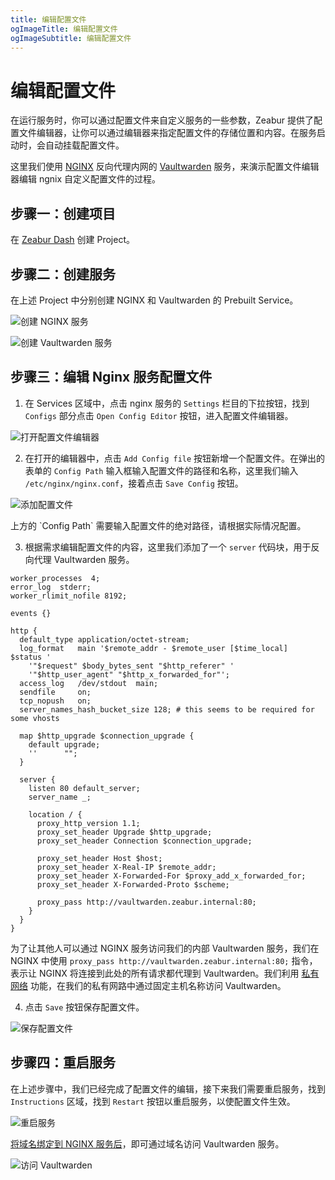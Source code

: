 ```yaml
---
title: 编辑配置文件
ogImageTitle: 编辑配置文件
ogImageSubtitle: 编辑配置文件
---
```



# 编辑配置文件

在运行服务时，你可以通过配置文件来自定义服务的一些参数，Zeabur 提供了配置文件编辑器，让你可以通过编辑器来指定配置文件的存储位置和内容。在服务启动时，会自动挂载配置文件。

这里我们使用 [NGINX](https://nginx.com/) 反向代理内网的 [Vaultwarden](https://github.com/dani-garcia/vaultwarden) 服务，来演示配置文件编辑器编辑 ngnix 自定义配置文件的过程。

## 步骤一：创建项目

在 [Zeabur Dash](https://dash.zeabur.com/) 创建 Project。

## 步骤二：创建服务

在上述 Project 中分别创建 NGINX 和 Vaultwarden 的 Prebuilt Service。

![创建 NGINX 服务](/deploy/config-edit/create-nginx-service.en-US.png)

![创建 Vaultwarden 服务](/deploy/config-edit/create-vultwarden-service.en-US.png)

## 步骤三：编辑 Nginx 服务配置文件

1. 在 Services 区域中，点击 nginx 服务的 `Settings` 栏目的下拉按钮，找到 `Configs` 部分点击 `Open Config Editor` 按钮，进入配置文件编辑器。

![打开配置文件编辑器](/deploy/config-edit/open-config-editor.en-US.png)

2. 在打开的编辑器中，点击 `Add Config file` 按钮新增一个配置文件。在弹出的表单的 `Config Path` 输入框输入配置文件的路径和名称，这里我们输入 `/etc/nginx/nginx.conf`，接着点击 `Save Config` 按钮。

![添加配置文件](/deploy/config-edit/create-new-config.en-US.png)

<Callout>
    上方的 `Config Path` 需要输入配置文件的绝对路径，请根据实际情况配置。
</Callout>

3. 根据需求编辑配置文件的内容，这里我们添加了一个 `server` 代码块，用于反向代理 Vaultwarden 服务。

```nginx
worker_processes  4;
error_log  stderr;
worker_rlimit_nofile 8192;

events {}

http {
  default_type application/octet-stream;
  log_format   main '$remote_addr - $remote_user [$time_local]  $status '
    '"$request" $body_bytes_sent "$http_referer" '
    '"$http_user_agent" "$http_x_forwarded_for"';
  access_log   /dev/stdout  main;
  sendfile     on;
  tcp_nopush   on;
  server_names_hash_bucket_size 128; # this seems to be required for some vhosts

  map $http_upgrade $connection_upgrade {
    default upgrade;
    ''      "";
  }

  server {
    listen 80 default_server;
    server_name _;

    location / {
      proxy_http_version 1.1;
      proxy_set_header Upgrade $http_upgrade;
      proxy_set_header Connection $connection_upgrade;

      proxy_set_header Host $host;
      proxy_set_header X-Real-IP $remote_addr;
      proxy_set_header X-Forwarded-For $proxy_add_x_forwarded_for;
      proxy_set_header X-Forwarded-Proto $scheme;

      proxy_pass http://vaultwarden.zeabur.internal:80;
    }
  }
}
```
为了让其他人可以通过 NGINX 服务访问我们的内部 Vaultwarden 服务，我们在 NGINX 中使用 `proxy_pass http://vaultwarden.zeabur.internal:80;` 指令，表示让 NGINX 将连接到此处的所有请求都代理到 Vaultwarden。我们利用 [私有网络](/deploy/private-networking) 功能，在我们的私有网路中通过固定主机名称访问 Vaultwarden。

4. 点击 `Save` 按钮保存配置文件。

![保存配置文件](/deploy/config-edit/save-config.en-US.png)

## 步骤四：重启服务

在上述步骤中，我们已经完成了配置文件的编辑，接下来我们需要重启服务，找到 `Instructions` 区域，找到 `Restart` 按钮以重启服务，以使配置文件生效。

![重启服务](/deploy/config-edit/restart-service.en-US.png)

[将域名绑定到 NGINX 服务后](/deploy/domain-binding)，即可通过域名访问 Vaultwarden 服务。

![访问 Vaultwarden](/deploy/config-edit/vultwarden-service.en-US.png)
